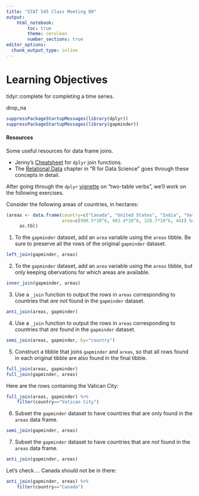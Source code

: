 ```yaml
---
title: "STAT 545 Class Meeting 09"
output:
    html_notebook:
        toc: true
        theme: cerulean
        number_sections: true
editor_options: 
  chunk_output_type: inline
---
```


# Learning Objectives

tidyr::complete for completing a time series.

drop_na

```r
suppressPackageStartupMessages(library(dplyr))
suppressPackageStartupMessages(library(gapminder))
```

#### Resources

Some useful resources for data frame joins.

- Jenny's [Cheatsheet](bit001_dplyr-cheatsheet.html) for `dplyr` join functions.
- The [Relational Data](http://r4ds.had.co.nz/relational-data.html) chapter in "R for Data Science" goes through these concepts in detail. 


After going through the `dplyr` [vignette](https://cran.r-project.org/web/packages/dplyr/vignettes/two-table.html) on "two-table verbs", we'll work on the following exercises.


Consider the following areas of countries, in hectares:

```r
(areas <- data.frame(country=c("Canada", "United States", "India", "Vatican City"),
                     area=c(998.5*10^6, 983.4*10^6, 328.7*10^6, 44)) %>% 
     as.tbl)
```


1. To the `gapminder` dataset, add an `area` variable using the `areas` tibble. Be sure to preserve all the rows of the original `gapminder` dataset.

```r
left_join(gapminder, areas)
```


2. To the `gapminder` dataset, add an `area` variable using the `areas` tibble, but only keeping obervations for which areas are available. 

```r
inner_join(gapminder, areas)
```

3. Use a `_join` function to output the rows in `areas` corresponding to countries that _are not_ found in the `gapminder` dataset. 

```r
anti_join(areas, gapminder)
```


4. Use a `_join` function to output the rows in `areas` corresponding to countries that _are_ found in the `gapminder` dataset. 

```r
semi_join(areas, gapminder, by="country")
```

5. Construct a tibble that joins `gapminder` and `areas`, so that all rows found in each original tibble are also found in the final tibble. 

```r
full_join(areas, gapminder)
full_join(gapminder, areas)
```

Here are the rows containing the Vatican City:

```r
full_join(areas, gapminder) %>% 
    filter(country=="Vatican City")
```


6. Subset the `gapminder` dataset to have countries that are only found in the `areas` data frame. 

```r
semi_join(gapminder, areas)
```

7. Subset the `gapminder` dataset to have countries that are _not_ found in the `areas` data frame. 

```r
anti_join(gapminder, areas)
```

Let's check.... Canada should not be in there:

```r
anti_join(gapminder, areas) %>% 
    filter(country=="Canada")
```

